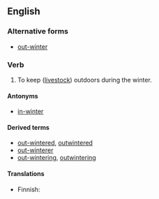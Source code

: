 ==English==

===Alternative forms===
* [[out-winter]]

===Verb===
{{en-verb}}

# {{context|transitive|lang=en}} To keep ([[livestock]]) outdoors during the winter.

====Antonyms====
* [[in-winter]]

====Derived terms====
* [[out-wintered]], [[outwintered]]<!--adjective-->
* [[out-winterer]]
* [[out-wintering]], [[outwintering]]<!--noun-->

====Translations====
{{trans-top|to keep outdoors}}
* Finnish: {{t+|fi|pitää}} {{t+|fi|ulkona}}
{{trans-mid}}
{{trans-bottom}}